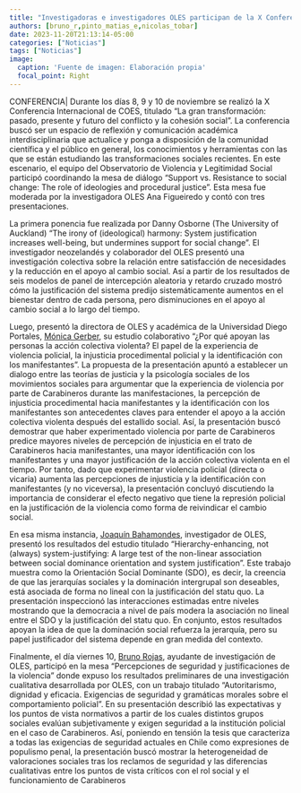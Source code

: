 ```yaml
---
title: "Investigadoras e investigadores OLES participan de la X Conferencia anual de COES"
authors: [bruno_r,pinto_matias_e,nicolas_tobar]
date: 2023-11-20T21:13:14-05:00
categories: ["Noticias"]
tags: ["Noticias"]
image:
  caption: 'Fuente de imagen: Elaboración propia'
  focal_point: Right
---
```


CONFERENCIA| Durante los días 8, 9 y 10 de noviembre se realizó la X Conferencia Internacional de COES, titulado “La gran transformación: pasado, presente y futuro del conflicto y la cohesión social”. La conferencia buscó ser un espacio de reflexión y comunicación académica interdisciplinaria que actualice y ponga a disposición de la comunidad científica y el público en general, los conocimientos y herramientas con las que se están estudiando las transformaciones sociales recientes. En este escenario, el equipo del Observatorio de Violencia y Legitimidad Social participó coordinando la mesa de diálogo “Support vs. Resistance to social change: The role of ideologies and procedural justice”. Esta mesa fue moderada por la investigadora OLES Ana Figueiredo y contó con tres presentaciones.

La primera ponencia fue realizada por Danny Osborne (The University of Auckland) “The irony of (ideological) harmony: System justification increases well-being, but undermines support for social change”. El investigador neozelandés y colaborador del OLES presentó una investigación colectiva sobre la relación entre satisfacción de necesidades y la reducción en el apoyo al cambio social. Así a partir de los resultados de seis modelos de panel de intercepción aleatoria y retardo cruzado mostró cómo la justificación del sistema predijo sistemáticamente aumentos en el bienestar dentro de cada persona, pero disminuciones en el apoyo al cambio social a lo largo del tiempo.

Luego, presentó la directora de OLES y académica de la Universidad Diego Portales, [Mónica Gerber](/author/monica/), su estudio colaborativo “¿Por qué apoyan las personas la acción colectiva violenta? El papel de la experiencia de violencia policial, la injusticia procedimental policial y la identificación con los manifestantes”. La propuesta de la presentación apuntó a establecer un dialogo entre las teorías de justicia y la psicología sociales de los movimientos sociales para argumentar que la experiencia de violencia por parte de Carabineros durante las manifestaciones, la percepción de injusticia procedimental hacia manifestantes y la identificación con los manifestantes son antecedentes claves para entender el apoyo a la acción colectiva violenta después del estallido social. Así, la presentación buscó demostrar que haber experimentado violencia por parte de Carabineros predice mayores niveles de percepción de injusticia en el trato de Carabineros hacia manifestantes, una mayor identificación con los manifestantes y una mayor justificación de la acción colectiva violenta en el tiempo. Por tanto, dado que experimentar violencia policial (directa o vicaria) aumenta las percepciones de injusticia y la identificación con manifestantes (y no viceversa), la presentación concluyó discutiendo la importancia de considerar el efecto negativo que tiene la represión policial en la justificación de la violencia como forma de reivindicar el cambio social.

En esa misma instancia, [Joaquín Bahamondes](/author/joaquin/), investigador de OLES, presentó los resultados del estudio titulado “Hierarchy-enhancing, not (always) system-justifying: A large test of the non-linear association between social dominance orientation and system justification”. Este trabajo muestra como la Orientación Social Dominante (SDO), es decir, la creencia de que las jerarquías sociales y la dominación intergrupal son deseables, está asociada de forma no lineal con la justificación del statu quo. La presentación inspeccionó las interacciones estimadas entre niveles mostrando que la democracia a nivel de país modera la asociación no lineal entre el SDO y la justificación del statu quo. En conjunto, estos resultados apoyan la idea de que la dominación social refuerza la jerarquía, pero su papel justificador del sistema depende en gran medida del contexto.

Finalmente, el día viernes 10, [Bruno Rojas](/author/bruno_r), ayudante de investigación de OLES, participó en la mesa “Percepciones de seguridad y justificaciones de la violencia” donde expuso los resultados preliminares de una investigación cualitativa desarrollada por OLES, con un trabajo titulado “Autoritarismo, dignidad y eficacia. Exigencias de seguridad y gramáticas morales sobre el comportamiento policial”. En su presentación describió las expectativas y los puntos de vista normativos a partir de los cuales distintos grupos sociales evalúan subjetivamente y exigen seguridad a la institución policial en el caso de Carabineros. Así, poniendo en tensión la tesis que caracteriza a todas las exigencias de seguridad actuales en Chile como expresiones de populismo penal, la presentación buscó mostrar la heterogeneidad de valoraciones sociales tras los reclamos de seguridad y las diferencias cualitativas entre los puntos de vista críticos con el rol social y el funcionamiento de Carabineros


